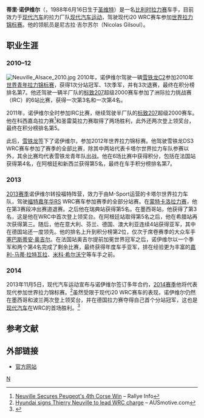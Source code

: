 {{Update|章節|time=2020-09-30}}
{{Infobox WRC driver
| name = 蒂里·诺伊维尔
| image= 2014 Rallye Deutschland by 2eight 8SC0443.jpg
| caption = 诺伊维尔在2014年德国拉力赛
| birth_date = {{birth date and age|1988|06|16}}
| nationality = {{flagicon|BEL}} 比利时
| Years = 2008–
| Teams =  雪铁龙青年队、卡塔尔世界拉力车队、现代汽车运动
| Races = 113
| Championships = 0
| Wins = 13
| Podiums = 41
| Stagewins = 234
| Points = 1262
| First race = 2008年芬兰拉力赛
| First win = 2014年德国拉力赛 
| Last win = 2020年蒙特卡洛拉力賽
}}'''蒂里·诺伊维尔'''（{{Lang-de|'''Thierry Neuville'''}}，1988年6月16日生于[[圣维特|圣维特]]）是一名[[比利时|比利时]][[拉力赛|拉力赛]]车手，目前效力于[[现代汽车|现代汽车]]的拉力厂队[[现代汽车运动|现代汽车运动]]，驾驶现代i20 WRC赛车参加[[世界拉力锦标赛|世界拉力锦标赛]]。他的领航员是尼古拉·吉尔苏尔（Nicolas Gilsoul）。

==职业生涯==
===2010–12===
[[File:Neuville_Alsace_2010.jpg|thumb]]
2010年，诺伊维尔驾驶一辆[[雪铁龙C2|雪铁龙C2]]参加2010年[[世界青年拉力锦标赛|世界青年拉力锦标赛]]，获得1次分站冠军、1次季军，并有3次退赛，最终在积分榜排名第7。他还驾驶一辆半厂队的[[标致207|标致207]]超级2000赛车参加了洲际拉力挑战赛（IRC）的6站比赛，获得一次第3名和一次第4名。

2011年，诺伊维尔全时参加IRC比赛，继续驾驶半厂队的[[标致207|标致207]]超级2000赛车。他在科西嘉岛拉力赛<ref>[http://www.rallye-info.com/article.asp?stid=9308 Neuville Secures Peugeot's 4th Corse Win] {{Wayback|url=http://www.rallye-info.com/article.asp?stid=9308 |date=20170207221928 }} – Rallye Info</ref>和圣雷莫拉力赛取得了两场胜利，此外还两次登上领奖台，最终在积分榜排名第5。

此后，[[雪铁龙|雪铁龙]]签下了诺伊维尔，参加2012年世界拉力锦标赛。他驾驶雪铁龙DS3 WRC赛车参加了赛季的全部比赛，除其中两站代表卡塔尔世界拉力车队参赛以外，其余比赛均代表雪铁龙青年队出战。他在6场比赛中获得积分，包括在法国站获得第4名，在阿根廷和新西兰获得第5名，最终在车手积分榜排名第7。

===2013===
[[2013年世界拉力锦标赛|2013赛季]]诺伊维尔转投福特阵营，效力于由M-Sport运营的卡塔尔世界拉力车队，驾驶[[福特嘉年华|福特嘉年华]]RS WRC赛车参加赛季的全部分站赛。在[[蒙特卡洛拉力赛|蒙特卡洛拉力赛]]，他在第3赛段冲出赛道退赛。之后他在瑞典站获得第5名。在墨西哥站，他获得了第3名，这是他在WRC中首次登上领奖台。在阿根廷站取得第5名之后，他在希腊站再次获得第三。随后，他在意大利、芬兰、德国、澳大利亚连续4站获得亚军，其中在德国站还一度领先。他的排名上升到积分榜第2位，仅次于席卷赛季的大众车手[[塞巴斯蒂安·奥吉尔|塞巴斯蒂安·奥吉尔]]。在法国站奥吉尔提前加冕世界冠军之后，诺伊维尔以一个季军和两个第4名完成了剩余比赛，最终获得年度车手亚军，排在经验更为丰富的[[嘉利-马蒂·拉特瓦拉|嘉利-马蒂·拉特瓦拉]]、[[米科·希尔沃宁|米科·希尔沃宁]]等车手之前。

===2014===
2013年11月5日，现代汽车运动宣布与诺伊维尔签订多年合约，[[2014年世界拉力锦标赛|2014赛季]]他将代表现代参加世界拉力锦标赛。<ref>[http://www.ausmotive.com/2013/11/05/hyundai-signs-thierry-neuville-to-lead-wrc-charge.html Hyundai signs Thierry Neuville to lead WRC charge] {{Wayback|url=http://www.ausmotive.com/2013/11/05/hyundai-signs-thierry-neuville-to-lead-wrc-charge.html |date=20140720234339 }} – AUSmotive.com</ref>虽然受限于现代i20 WRC赛车的表现，诺伊维尔仍然在墨西哥和波兰两次登上领奖台，并在德国拉力赛夺得自己首个分站冠军，这也是[[现代汽车|现代汽车]]在WRC的首场胜利。<ref>{{Cite web|url = http://www.autosport.com/news/report.php/id/115540|title = Rally Germany: Thierry Neuville, Hyundai take maiden WRC win|date = 22 August 2014|accessdate = 22 August 2014|website = Autosport.com|publisher = wrc.com|last = |first = |archive-date = 2015-01-03|archive-url = https://web.archive.org/web/20150103061633/http://www.autosport.com/news/report.php/id/115540|dead-url = no}}</ref>

==参考文献==
{{Reflist}}

==外部链接==
*[http://www.thierryneuville.be/ 官方网站] {{Wayback|url=http://www.thierryneuville.be/ |date=20210315051523 }}

[[Category:世界拉力锦标赛车手|N]]